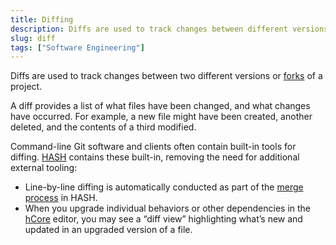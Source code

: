 ```yaml
---
title: Diffing
description: Diffs are used to track changes between different versions or forks of a project, providing an overview regarding files changed, and the nature of those changes.
slug: diff
tags: ["Software Engineering"]
---
```


Diffs are used to track changes between two different versions or [forks](/glossary/fork) of a project.

A diff provides a list of what files have been changed, and what changes have occurred. For example, a new file might have been created, another deleted, and the contents of a third modified.

Command-line Git software and clients often contain built-in tools for diffing. [HASH](/platform) contains these built-in, removing the need for additional external tooling:

- Line-by-line diffing is automatically conducted as part of the [merge process](/glossary/merge) in HASH.
- When you upgrade individual behaviors or other dependencies in the [hCore](/platform/core) editor, you may see a “diff view” highlighting what’s new and updated in an upgraded version of a file.
